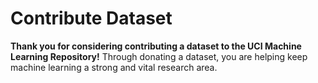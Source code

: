# Contribute Dataset

**Thank you for considering contributing a dataset to the UCI Machine Learning Repository!**
Through donating a dataset, you are helping keep machine learning a strong and vital
research area.
